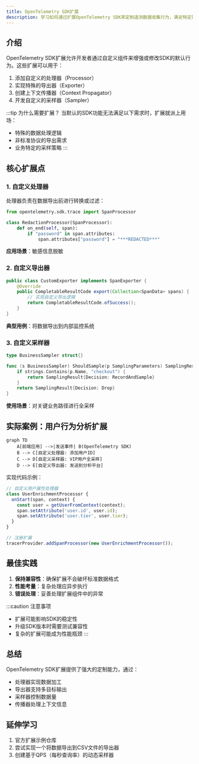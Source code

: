 ```yaml
---
title: OpenTelemetry SDK扩展
description: 学习如何通过扩展OpenTelemetry SDK来定制遥测数据收集行为，满足特定需求。
---
```


## 介绍

OpenTelemetry SDK扩展允许开发者通过自定义组件来增强或修改SDK的默认行为。这些扩展可以用于：

1. 添加自定义的处理器（Processor）
2. 实现特殊的导出器（Exporter）
3. 创建上下文传播器（Context Propagator）
4. 开发自定义的采样器（Sampler）

:::tip 为什么需要扩展？
当默认的SDK功能无法满足以下需求时，扩展就派上用场：
- 特殊的数据处理逻辑
- 非标准协议的导出需求
- 业务特定的采样策略
:::

## 核心扩展点

### 1. 自定义处理器

处理器负责在数据导出前进行转换或过滤：

```python
from opentelemetry.sdk.trace import SpanProcessor

class RedactionProcessor(SpanProcessor):
    def on_end(self, span):
        if "password" in span.attributes:
            span.attributes["password"] = "***REDACTED***"
```

**应用场景**：敏感信息脱敏

### 2. 自定义导出器

```java
public class CustomExporter implements SpanExporter {
    @Override
    public CompletableResultCode export(Collection<SpanData> spans) {
        // 实现自定义导出逻辑
        return CompletableResultCode.ofSuccess();
    }
}
```

**典型用例**：将数据导出到内部监控系统

### 3. 自定义采样器

```go
type BusinessSampler struct{}

func (s BusinessSampler) ShouldSample(p SamplingParameters) SamplingResult {
    if strings.Contains(p.Name, "checkout") {
        return SamplingResult{Decision: RecordAndSample}
    }
    return SamplingResult{Decision: Drop}
}
```

**使用场景**：对关键业务路径进行全采样

## 实际案例：用户行为分析扩展

```mermaid
graph TD
    A[前端应用] -->|发送事件| B(OpenTelemetry SDK)
    B --> C[自定义处理器: 添加用户ID]
    C --> D[自定义采样器: VIP用户全采样]
    D --> E[自定义导出器: 发送到分析平台]
```

实现代码示例：

```javascript
// 自定义用户属性处理器
class UserEnrichmentProcessor {
  onStart(span, context) {
    const user = getUserFromContext(context);
    span.setAttribute('user.id', user.id);
    span.setAttribute('user.tier', user.tier);
  }
}

// 注册扩展
tracerProvider.addSpanProcessor(new UserEnrichmentProcessor());
```

## 最佳实践

1. **保持兼容性**：确保扩展不会破坏标准数据格式
2. **性能考量**：复杂处理应异步执行
3. **错误处理**：妥善处理扩展组件中的异常

:::caution 注意事项
- 扩展可能影响SDK的稳定性
- 升级SDK版本时需要测试兼容性
- 复杂的扩展可能成为性能瓶颈
:::

## 总结

OpenTelemetry SDK扩展提供了强大的定制能力，通过：

- 处理器实现数据加工
- 导出器支持多目标输出
- 采样器控制数据量
- 传播器处理上下文信息

## 延伸学习

1. 官方扩展示例仓库
2. 尝试实现一个将数据导出到CSV文件的导出器
3. 创建基于QPS（每秒查询率）的动态采样器